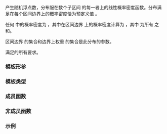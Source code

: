 {{cpp/title|piecewise_linear_distribution}}
{{cpp/numeric/random/piecewise_linear_distribution/navbar}}
{{ddcl|header=random|since=c++11|1=
template&lt; class RealType = double &gt;
class piecewise_linear_distribution;
}}

{{tt|std::piecewise_linear_distribution}} 产生随机浮点数，分布服在数个子区间 {{mathjax-or|\(\small{[b_i, b_{i+1})}\)|[b{{su|b=i}}, b{{su|b=i+1}})}} 的每一者上的线性概率密度函数。分布满足在每个区间边界上的概率密度恰为预定义值 {{mathjax-or|\(\small{p_i}\)|p{{su|b=i}}}}。

任何 {{mathjax-or|\(\small{ b_i \le x &lt; b_{i+1} }\)|b{{su|b=i}}≤x&lt;b{{su|b=i+1}}}} 中的概率密度为 {{mathjax-or|\(\small{p_i\frac{b_{i+1}-x}{b_{i+1}-b_i} + p_{i+1}\frac{x-b_i}{b_{i+1}-b_i} }\)|{{mfrac|p{{su|b=i}}|b{{su|b=i+1}}-x|b{{su|b=i+1}}-b{{su|b=i}}}} + {{mfrac|p{{su|b=i+1}}|x-b{{su|b=i}}|b{{su|b=i+1}}-b{{su|b=i}}}}}}，其中在区间边界 {{mathjax-or|\(\small{p_k}\)|p{{su|b=k}}}} 上的概率密度计算为 {{mathjax-or|\(\small{w_k/S}\)|w{{su|b=k}}/S}}，其中 {{mathjax-or|\(\small{S}\)|S}} 为所有 {{mathjax-or|\(\small{\frac{1}{2}(w_k + w_{k+1})(b_{k+1} - b_k)}\)|{{mfrac||1|2}}(w{{su|b=k}}+w{{su|b=k+1}})(b{{su|b=k+1}}−b{{su|b=k}})}} 之和。

区间边界 {{mathjax-or|\(\small{b_i}\)|b{{su|b=i}}}} 的集合和边界上权重 {{mathjax-or|\(\small{w_i}\)|w{{su|b=i}}}} 的集合是此分布的参数。

{{tt|std::piecewise_linear_distribution}} 满足{{named req|RandomNumberDistribution}}的所有要求。

===模板形参===
{{par begin}}
{{cpp/numeric/random/param_list|RealType}}
{{par end}}

===模板类型===
{{dsc begin}}
{{dsc hitem|成员类型|定义}}
{{dsc|{{tt|result_type}} {{mark c++11}}|{{co|RealType}}}}
{{cpp/numeric/random/param_type}}
{{dsc end}}

===成员函数===
{{dsc begin}}
{{dsc inc|cpp/numeric/random/distribution/dsc constructor|piecewise_linear_distribution}}
{{dsc inc|cpp/numeric/random/distribution/dsc reset|piecewise_linear_distribution}}

{{dsc h2|生成}}
{{dsc inc|cpp/numeric/random/distribution/dsc operator()|piecewise_linear_distribution}}

{{dsc h2|特征}}
{{dsc inc|cpp/numeric/random/piecewise_linear_distribution/dsc params}}
{{dsc inc|cpp/numeric/random/distribution/dsc param|piecewise_linear_distribution}}
{{dsc inc|cpp/numeric/random/distribution/dsc min|piecewise_linear_distribution}}
{{dsc inc|cpp/numeric/random/distribution/dsc max|piecewise_linear_distribution}}
{{dsc end}}

===非成员函数===
{{dsc begin}}
{{dsc inc|cpp/numeric/random/distribution/dsc operator_cmp|piecewise_linear_distribution}}
{{dsc inc|cpp/numeric/random/distribution/dsc operator_ltltgtgt|piecewise_linear_distribution}}
{{dsc end}}

===示例===
{{example
|code=
#include &lt;iomanip&gt;
#include &lt;iostream&gt;
#include &lt;map&gt;
#include &lt;random&gt;
#include &lt;string&gt;

int main()
{
    std::random_device rd;
    std::mt19937 gen(rd());
    // 从 0 到 5 增加概率
    // 从 5 到 10 保持水平
    // 从 10 到 15 以相同速率下降
    std::vector&lt;double&gt; i{0, 5, 10, 15};
    std::vector&lt;double&gt; w{0, 1, 1, 0};
    std::piecewise_linear_distribution&lt;&gt; d{i.begin(), i.end(), w.begin()};
 
    std::map&lt;int, int&gt; hist;
    for (int n{}; n &lt; 1e4; ++n)
        ++hist[d(gen)];

    for (auto [x, y] : hist)
        std::cout &lt;&lt; std::setw(2) &lt;&lt; std::setfill('0') &lt;&lt; x
                  &lt;&lt; ' ' &lt;&lt; std::string(y / 100, '*') &lt;&lt; '\n';
}
|p=true
|output=
00 *
01 ***
02 ****
03 ******
04 *********
05 *********
06 *********
07 **********
08 *********
09 **********
10 *********
11 *******
12 ****
13 ***
14 *
}}

{{langlinks|de|en|es|fr|it|ja|pt|ru}}